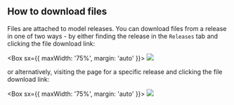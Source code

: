 

## How to download files

Files are attached to model releases. You can download files from a release in one of two ways - by either finding the
release in the `Releases` tab and clicking the file download link:

<Box sx={{ maxWidth: '75%', margin: 'auto' }}>
  <Image src={releases} />
</Box>

or alternatively, visiting the page for a specific release and clicking the file download link:

<Box sx={{ maxWidth: '75%', margin: 'auto' }}>
  <Image src={release} />
</Box>

